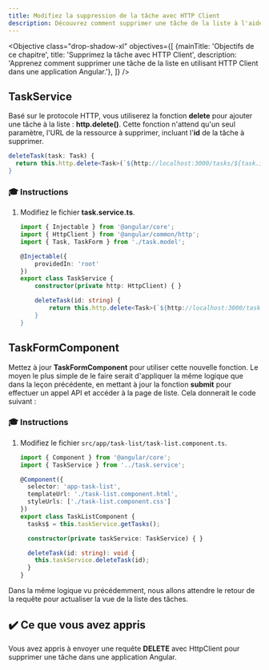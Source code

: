 ```yaml
---
title: Modifiez la suppression de la tâche avec HTTP Client
description: Découvrez comment supprimer une tâche de la liste à l'aide de HTTP Client dans une application Angular.
---
```



<Objective class="drop-shadow-xl" objectives={[
    {mainTitle: 'Objectifs de ce chapitre', title: 'Supprimez la tâche avec HTTP Client', description: 'Apprenez comment supprimer une tâche de la liste en utilisant HTTP Client dans une application Angular.'},
]} />

## TaskService

Basé sur le protocole HTTP, vous utiliserez la fonction **delete** pour ajouter une tâche à la liste : **http.delete()**.
Cette fonction n'attend qu'un seul paramètre, l'URL de la ressource à supprimer, incluant l'**id** de la tâche à supprimer.

```typescript
deleteTask(task: Task) {
  return this.http.delete<Task>(`${http://localhost:3000/tasks/${task.id}}`);
}
```

### 🎓 Instructions

<Steps>

1. Modifiez le fichier **task.service.ts**.

    ```typescript ins={"Ajoutez la fonction deleteTask": 10-16}
    import { Injectable } from '@angular/core';
    import { HttpClient } from '@angular/common/http';
    import { Task, TaskForm } from './task.model';

    @Injectable({
        providedIn: 'root'
    })
    export class TaskService {
        constructor(private http: HttpClient) { }

        deleteTask(id: string) {
            return this.http.delete<Task>(`${http://localhost:3000/tasks/${id}}`);
        }
    }
    ```

</Steps>

## TaskFormComponent

Mettez à jour **TaskFormComponent** pour utiliser cette nouvelle fonction.
Le moyen le plus simple de le faire serait d'appliquer la même logique que dans la leçon précédente, en mettant à jour la fonction **submit** pour effectuer un appel API et accéder à la page de liste.
    Cela donnerait le code suivant :

### 🎓 Instructions

<Steps>

1. Modifiez le fichier `src/app/task-list/task-list.component.ts`.

   ```typescript ins={"Modifiez la fonction deleteTask": 13-16}
   import { Component } from '@angular/core';
   import { TaskService } from '../task.service';

   @Component({
     selector: 'app-task-list',
     templateUrl: './task-list.component.html',
     styleUrls: ['./task-list.component.css']
   })
   export class TaskListComponent {
     tasks$ = this.taskService.getTasks();

     constructor(private taskService: TaskService) { }

     deleteTask(id: string): void {
       this.taskService.deleteTask(id);
     }
   }
   ```

</Steps>

Dans la même logique vu précédemment, nous allons attendre le retour de la requête pour actualiser la vue de la liste des tâches.

## ✔️ Ce que vous avez appris

Vous avez appris à envoyer une requête **DELETE** avec HttpClient pour supprimer une tâche dans une application Angular.
